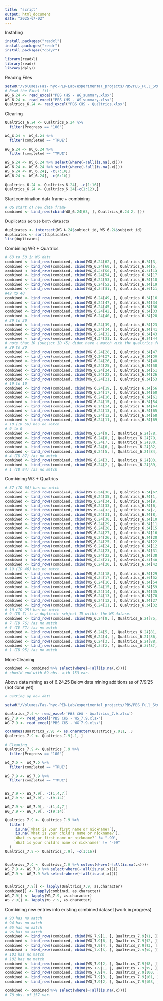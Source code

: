 ```yaml
---
title: "script"
output: html_document
date: "2025-07-02"
---
```

Installing   
```r
install.packages("readxl")
install.packages("readr")
install.packages("dplyr")

library(readxl)
library(readr)
library(dplyr)
```
Reading Files
```r
setwd("/Volumes/Fas-Phyc-PEB-Lab/experimental_projects/PBS/PBS_Full_Study/CN_Working_Folder/R/Survey")
# Read the Excel file
WG_6.24 <- read_excel("PBS CHS - WG_summary.xlsx")
WS_6.24 <- read_excel("PBS CHS - WS_summary.xlsx")
Qualtrics_6.24 <- read_excel("PBS CHS - Qualtrics.xlsx")
```
Cleaning
```r
Qualtrics_6.24 <- Qualtrics_6.24 %>% 
  filter(Progress == "100")

WG_6.24 <- WG_6.24 %>% 
  filter(completed == "TRUE")

WG_6.24 <- WG_6.24 %>% 
  filter(completed == "TRUE")

WS_6.24 <- WS_6.24 %>% select(where(~!all(is.na(.x))))
WG_6.24 <- WG_6.24 %>% select(where(~!all(is.na(.x))))
WS_6.24 <- WS_6.24[, -c(7:10)]
WG_6.24 <- WG_6.24[, -c(6:10)]

Qualtrics_6.24 <- Qualtrics_6.24[, -c(1:16)]
Qualtrics_6.24 <- Qualtrics_6.24[-c(1:12),]
```
Start combination data frame + combining
```r
# OG start of new data frame
combined <- bind_rows(cbind(WG_6.24[63, ], Qualtrics_6.24[2, ]))
```
Duplicates across both datasets
```r
duplicates <- intersect(WG_6.24$subject_id, WS_6.24$subject_id)
duplicates <- sort(duplicates)
list(duplicates)
```

Combining WG + Qualtrics
```r
# 63 to 50 in WG data
combined <- bind_rows(combined, cbind(WG_6.24[62, ], Qualtrics_6.24[3, ]))
combined <- bind_rows(combined, cbind(WG_6.24[60, ], Qualtrics_6.24[5, ]))
combined <- bind_rows(combined, cbind(WG_6.24[56, ], Qualtrics_6.24[13, ]))
combined <- bind_rows(combined, cbind(WG_6.24[54, ], Qualtrics_6.24[17, ]))
combined <- bind_rows(combined, cbind(WG_6.24[53, ], Qualtrics_6.24[18, ]))
combined <- bind_rows(combined, cbind(WG_6.24[52, ], Qualtrics_6.24[19, ]))
combined <- bind_rows(combined, cbind(WG_6.24[51, ], Qualtrics_6.24[21, ]))
#49 to 40
combined <- bind_rows(combined, cbind(WG_6.24[49, ], Qualtrics_6.24[16, ]))
combined <- bind_rows(combined, cbind(WG_6.24[47, ], Qualtrics_6.24[34, ]))
combined <- bind_rows(combined, cbind(WG_6.24[45, ], Qualtrics_6.24[36, ]))
combined <- bind_rows(combined, cbind(WG_6.24[42, ], Qualtrics_6.24[33, ]))
combined <- bind_rows(combined, cbind(WG_6.24[40, ], Qualtrics_6.24[28, ]))
# 39 to 30
combined <- bind_rows(combined, cbind(WG_6.24[39, ], Qualtrics_6.24[23, ]))
combined <- bind_rows(combined, cbind(WG_6.24[34, ], Qualtrics_6.24[41, ]))
combined <- bind_rows(combined, cbind(WG_6.24[32, ], Qualtrics_6.24[43, ]))
combined <- bind_rows(combined, cbind(WG_6.24[31, ], Qualtrics_6.24[44, ]))
# note that 30 (subject ID 45) didnt have a match with the qualtrics form
# 29 to 20
combined <- bind_rows(combined, cbind(WG_6.24[28, ], Qualtrics_6.24[47, ]))
combined <- bind_rows(combined, cbind(WG_6.24[27, ], Qualtrics_6.24[30, ]))
combined <- bind_rows(combined, cbind(WG_6.24[26, ], Qualtrics_6.24[48, ]))
combined <- bind_rows(combined, cbind(WG_6.24[25, ], Qualtrics_6.24[50, ]))
combined <- bind_rows(combined, cbind(WG_6.24[24, ], Qualtrics_6.24[51, ]))
combined <- bind_rows(combined, cbind(WG_6.24[22, ], Qualtrics_6.24[26, ]))
combined <- bind_rows(combined, cbind(WG_6.24[21, ], Qualtrics_6.24[53, ]))
# 19 to 10
combined <- bind_rows(combined, cbind(WG_6.24[19, ], Qualtrics_6.24[56, ]))
combined <- bind_rows(combined, cbind(WG_6.24[17, ], Qualtrics_6.24[60, ]))
combined <- bind_rows(combined, cbind(WG_6.24[16, ], Qualtrics_6.24[61, ]))
combined <- bind_rows(combined, cbind(WG_6.24[15, ], Qualtrics_6.24[54, ]))
combined <- bind_rows(combined, cbind(WG_6.24[14, ], Qualtrics_6.24[64, ]))
combined <- bind_rows(combined, cbind(WG_6.24[13, ], Qualtrics_6.24[65, ]))
combined <- bind_rows(combined, cbind(WG_6.24[12, ], Qualtrics_6.24[68, ]))
combined <- bind_rows(combined, cbind(WG_6.24[11, ], Qualtrics_6.24[69, ]))
# 10 (ID 56) has no match
# 9 to 0
combined <- bind_rows(combined, cbind(WG_6.24[9, ], Qualtrics_6.24[78, ]))
combined <- bind_rows(combined, cbind(WG_6.24[8, ], Qualtrics_6.24[79, ]))
combined <- bind_rows(combined, cbind(WG_6.24[7, ], Qualtrics_6.24[80, ]))
combined <- bind_rows(combined, cbind(WG_6.24[6, ], Qualtrics_6.24[82, ]))
combined <- bind_rows(combined, cbind(WG_6.24[5, ], Qualtrics_6.24[84, ]))
# 4 (ID 87) has no match
combined <- bind_rows(combined, cbind(WG_6.24[3, ], Qualtrics_6.24[83, ]))
combined <- bind_rows(combined, cbind(WG_6.24[2, ], Qualtrics_6.24[89, ]))
# 1 (ID 94) has no match
```
Combining WS + Qualtrics
```r
# 37 (ID 64) has no match
combined <- bind_rows(combined, cbind(WS_6.24[36, ], Qualtrics_6.24[67, ]))
combined <- bind_rows(combined, cbind(WS_6.24[35, ], Qualtrics_6.24[1, ]))
combined <- bind_rows(combined, cbind(WS_6.24[34, ], Qualtrics_6.24[9, ]))
combined <- bind_rows(combined, cbind(WS_6.24[33, ], Qualtrics_6.24[6, ]))
combined <- bind_rows(combined, cbind(WS_6.24[32, ], Qualtrics_6.24[7, ]))
combined <- bind_rows(combined, cbind(WS_6.24[31, ], Qualtrics_6.24[8, ]))
combined <- bind_rows(combined, cbind(WS_6.24[30, ], Qualtrics_6.24[10, ]))
combined <- bind_rows(combined, cbind(WS_6.24[29, ], Qualtrics_6.24[11, ]))
combined <- bind_rows(combined, cbind(WS_6.24[28, ], Qualtrics_6.24[15, ]))
combined <- bind_rows(combined, cbind(WS_6.24[27, ], Qualtrics_6.24[16, ]))
combined <- bind_rows(combined, cbind(WS_6.24[26, ], Qualtrics_6.24[20, ]))
combined <- bind_rows(combined, cbind(WS_6.24[25, ], Qualtrics_6.24[22, ]))
combined <- bind_rows(combined, cbind(WS_6.24[24, ], Qualtrics_6.24[12, ]))
combined <- bind_rows(combined, cbind(WS_6.24[23, ], Qualtrics_6.24[31, ]))
combined <- bind_rows(combined, cbind(WS_6.24[22, ], Qualtrics_6.24[38, ]))
combined <- bind_rows(combined, cbind(WS_6.24[21, ], Qualtrics_6.24[40, ]))
combined <- bind_rows(combined, cbind(WS_6.24[20, ], Qualtrics_6.24[42, ]))
# 19 (ID 46) has no match
combined <- bind_rows(combined, cbind(WS_6.24[18, ], Qualtrics_6.24[29, ]))
combined <- bind_rows(combined, cbind(WS_6.24[17, ], Qualtrics_6.24[52, ]))
combined <- bind_rows(combined, cbind(WS_6.24[16, ], Qualtrics_6.24[54, ]))
combined <- bind_rows(combined, cbind(WS_6.24[15, ], Qualtrics_6.24[59, ]))
combined <- bind_rows(combined, cbind(WS_6.24[14, ], Qualtrics_6.24[35, ]))
combined <- bind_rows(combined, cbind(WS_6.24[13, ], Qualtrics_6.24[70, ]))
combined <- bind_rows(combined, cbind(WS_6.24[12, ], Qualtrics_6.24[27, ]))
combined <- bind_rows(combined, cbind(WS_6.24[11, ], Qualtrics_6.24[32, ]))
# 10 (ID 25) has no match
# 9 (ID 7) is a duplicate subject ID within the WS dataset
combined <- bind_rows(combined, cbind(WS_6.24[8, ], Qualtrics_6.24[75, ]))
# 7 (ID 76) has no match
# 6 (ID 77) has no match
combined <- bind_rows(combined, cbind(WS_6.24[5, ], Qualtrics_6.24[81, ]))
combined <- bind_rows(combined, cbind(WS_6.24[4, ], Qualtrics_6.24[86, ]))
combined <- bind_rows(combined, cbind(WS_6.24[3, ], Qualtrics_6.24[88, ]))
combined <- bind_rows(combined, cbind(WS_6.24[2, ], Qualtrics_6.24[87, ]))
# 1 (ID 95) has no match
```
More Cleaning
```r
combined <- combined %>% select(where(~!all(is.na(.x))))
# should end with 69 obs. with 153 var.
```

Above data mining as of 6.24.25
Below data mining additions as of 7/9/25 (not done yet)
```r
# Setting up new data

setwd("/Volumes/Fas-Phyc-PEB-Lab/experimental_projects/PBS/PBS_Full_Study/CN_Working_Folder/R/Survey/7:9:25")

Qualtrics_7.9 <- read_excel("PBS CHS - Qualtrics_7.9.xlsx")
WS_7.9 <- read_excel("PBS CHS - WS_7.9.xlsx")
WG_7.9 <- read_excel("PBS CHS - WG_7.9.xlsx")

colnames(Qualtrics_7.9) <- as.character(Qualtrics_7.9[1, ])
Qualtrics_7.9 <- Qualtrics_7.9[-1, ]

# Cleaning
Qualtrics_7.9 <- Qualtrics_7.9 %>% 
  filter(Progress == "100")

WG_7.9 <- WG_7.9 %>% 
  filter(completed == "TRUE")

WS_7.9 <- WS_7.9 %>% 
  filter(completed == "TRUE")


WS_7.9 <- WS_7.9[, -c(1,4,7)]
WS_7.9 <- WS_7.9[, -c(9:14)]

WG_7.9 <- WG_7.9[, -c(1,4,7)]
WG_7.9 <- WG_7.9[, -c(9:14)]

Qualtrics_7.9 <- Qualtrics_7.9 %>%
  filter(
    !is.na(`What is your first name or nickname?`),
    !is.na(`What is your child's name or nickname?`),
    `What is your first name or nickname?` != "-99",
    `What is your child's name or nickname?` != "-99"
  )
Qualtrics_7.9 <- Qualtrics_7.9[, -c(1:16)]


Qualtrics_7.9 <- Qualtrics_7.9 %>% select(where(~!all(is.na(.x))))
WS_7.9 <- WS_7.9 %>% select(where(~!all(is.na(.x))))
WG_7.9 <- WG_7.9 %>% select(where(~!all(is.na(.x))))


Qualtrics_7.9[] <- lapply(Qualtrics_7.9, as.character)
combined[] <- lapply(combined, as.character)
WG_7.9[] <- lapply(WG_7.9, as.character)
WS_7.9[] <- lapply(WS_7.9, as.character)
```
Combining new entries into existing combined dataset (work in progress)
```r
# 93 has no match
# 94 has no match
# 95 has no match
# 96 has no match
combined <- bind_rows(combined, cbind(WG_7.9[1, ], Qualtrics_7.9[91, ]))
combined <- bind_rows(combined, cbind(WG_7.9[6, ], Qualtrics_7.9[92, ]))
combined <- bind_rows(combined, cbind(WS_7.9[4, ], Qualtrics_7.9[93, ]))
combined <- bind_rows(combined, cbind(WG_7.9[5, ], Qualtrics_7.9[95, ]))
# 101 has no match
# 102 has no match
combined <- bind_rows(combined, cbind(WS_7.9[2, ], Qualtrics_7.9[98, ]))
combined <- bind_rows(combined, cbind(WS_7.9[1, ], Qualtrics_7.9[99, ]))
combined <- bind_rows(combined, cbind(WG_7.9[4, ], Qualtrics_7.9[100, ]))
combined <- bind_rows(combined, cbind(WG_7.9[3, ], Qualtrics_7.9[101, ]))
combined <- bind_rows(combined, cbind(WG_7.9[2, ], Qualtrics_7.9[103, ]))
```
```r
combined <- combined %>% select(where(~!all(is.na(.x))))
# 78 obs. of 157 var.
``` 

